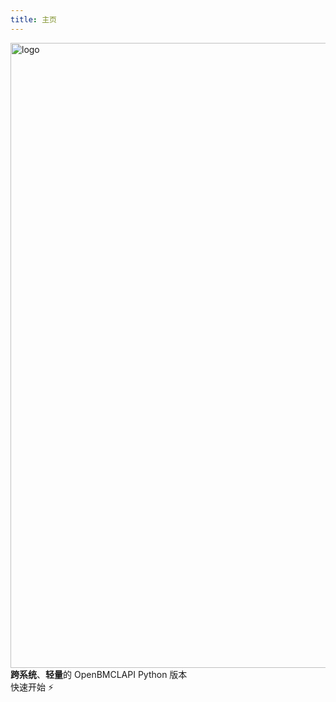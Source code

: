 ```yaml
---
title: 主页
---
```



<div className={styles.hero}>
    <div className={styles.heroInner}>
        <Heading as="h1" className={styles.heroProjectTagline}>
            <img
                width="1000"
                className={styles.heroLogo}
                src="./img/logo-full.svg"
                alt="logo"
            />
            <div className={styles.heroTitle}>
                <b>跨系统</b>、<b>轻量</b>的 OpenBMCLAPI Python 版本
            </div>
        </Heading>
        <div className={styles.buttons}>
            <Link className="button button--primary" to="/docs/introduction"> 快速开始 ⚡ </Link>
        </div>
    </div>
</div>
<HomepageFeatures />
<Analytics />
<SpeedInsights />
